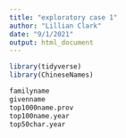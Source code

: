 ```yaml
---
title: "exploratory case 1"
author: "Lillian Clark"
date: "9/1/2021"
output: html_document
---
```


```r
library(tidyverse)
library(ChineseNames)
```

```r
familyname
givenname
top1000name.prov
top100name.year
top50char.year
```
